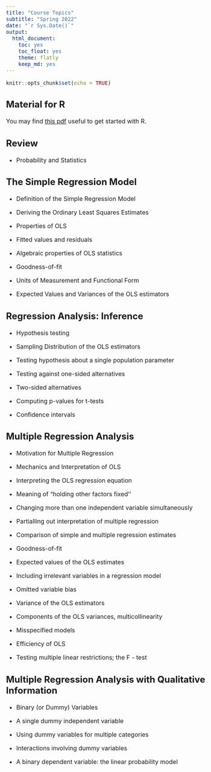 ```yaml
---
title: "Course Topics"
subtitle: "Spring 2022"
date: "`r Sys.Date()`"
output: 
  html_document: 
    toc: yes
    toc_float: yes
    theme: flatly
    keep_md: yes
---
```

<style type="text/css">
  body{
  font-size: 12pt;
}
</style>

```r
knitr::opts_chunk$set(echo = TRUE)
```


## Material for R

You may find [this pdf](\Slides_4000\R.pdf) useful to get started with R.

## Review 

- Probability and Statistics

## The Simple Regression Model

- Definition of the Simple Regression Model

- Deriving the Ordinary Least Squares Estimates

- Properties of OLS

- Fitted values and residuals

- Algebraic properties of OLS statistics

- Goodness-of-fit 

- Units of Measurement and Functional Form

- Expected Values and Variances of the OLS estimators

## 	Regression Analysis: Inference

- Hypothesis testing

- Sampling Distribution of the OLS estimators

- Testing hypothesis about a single population parameter

- Testing against one-sided alternatives

- Two-sided alternatives

- Computing p-values for t-tests

- Confidence intervals

## 	Multiple Regression Analysis

- Motivation for Multiple Regression

- Mechanics and Interpretation of OLS

- Interpreting the OLS regression equation

- Meaning of “holding other factors fixed''

- Changing more than one independent variable simultaneously

- Partialling out interpretation of multiple regression

- Comparison of simple and multiple regression estimates

- Goodness-of-fit

- Expected values of the OLS estimates

- Including irrelevant variables in a regression model

- Omitted variable bias

- Variance of the OLS estimators

- Components of the OLS variances, multicollinearity

- Misspecified models

- Efficiency of OLS

- Testing multiple linear restrictions; the F - test

##	Multiple Regression Analysis with Qualitative Information

- Binary (or Dummy) Variables

- A single dummy independent variable

- Using dummy variables for multiple categories

- Interactions involving dummy variables

- A binary dependent variable: the linear probability model


    
    